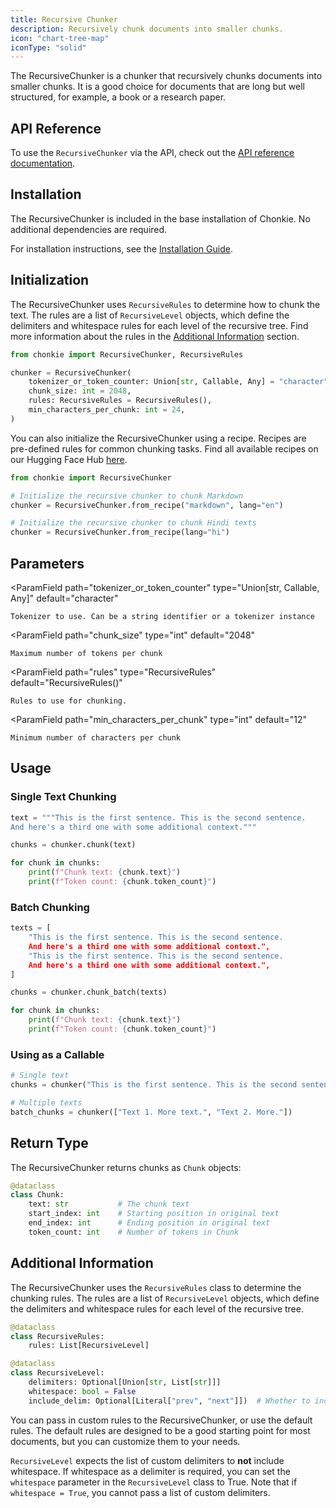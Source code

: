 ```yaml
---
title: Recursive Chunker
description: Recursively chunk documents into smaller chunks.
icon: "chart-tree-map"
iconType: "solid"
---
```


The RecursiveChunker is a chunker that recursively chunks documents into smaller chunks. It is a good choice for documents that are long but well structured, for example, a book or a research paper.

## API Reference
To use the `RecursiveChunker` via the API, check out the [API reference documentation](../../api-reference/recursive-chunker).

## Installation

The RecursiveChunker is included in the base installation of Chonkie. No additional dependencies are required.

<Info>For installation instructions, see the [Installation Guide](/getting-started/installation).</Info>

## Initialization

The RecursiveChunker uses `RecursiveRules` to determine how to chunk the text. 
The rules are a list of `RecursiveLevel` objects, which define the delimiters and whitespace rules for each level of the recursive tree.
Find more information about the rules in the [Additional Information](#additional-information) section.

```python
from chonkie import RecursiveChunker, RecursiveRules

chunker = RecursiveChunker(
    tokenizer_or_token_counter: Union[str, Callable, Any] = "character",
    chunk_size: int = 2048,
    rules: RecursiveRules = RecursiveRules(),
    min_characters_per_chunk: int = 24,
)
```

You can also initialize the RecursiveChunker using a recipe. Recipes are pre-defined rules for common chunking tasks.
Find all available recipes on our Hugging Face Hub [here](https://huggingface.co/datasets/chonkie-ai/recipes).
```python
from chonkie import RecursiveChunker

# Initialize the recursive chunker to chunk Markdown
chunker = RecursiveChunker.from_recipe("markdown", lang="en")

# Initialize the recursive chunker to chunk Hindi texts
chunker = RecursiveChunker.from_recipe(lang="hi")
```

## Parameters

<ParamField
    path="tokenizer_or_token_counter"
    type="Union[str, Callable, Any]"
    default="character"
>
    Tokenizer to use. Can be a string identifier or a tokenizer instance
</ParamField>

<ParamField
    path="chunk_size"
    type="int"
    default="2048"
>
    Maximum number of tokens per chunk
</ParamField>

<ParamField
    path="rules"
    type="RecursiveRules"
    default="RecursiveRules()"
>
    Rules to use for chunking.
</ParamField>

<ParamField
    path="min_characters_per_chunk"
    type="int"
    default="12"
>
    Minimum number of characters per chunk
</ParamField>

## Usage

### Single Text Chunking

```python
text = """This is the first sentence. This is the second sentence. 
And here's a third one with some additional context."""

chunks = chunker.chunk(text)

for chunk in chunks:
    print(f"Chunk text: {chunk.text}")
    print(f"Token count: {chunk.token_count}")
```

### Batch Chunking

```python
texts = [
    "This is the first sentence. This is the second sentence. 
    And here's a third one with some additional context.",
    "This is the first sentence. This is the second sentence. 
    And here's a third one with some additional context.",
]

chunks = chunker.chunk_batch(texts)

for chunk in chunks:
    print(f"Chunk text: {chunk.text}")
    print(f"Token count: {chunk.token_count}")
```

### Using as a Callable

```python
# Single text
chunks = chunker("This is the first sentence. This is the second sentence.")

# Multiple texts
batch_chunks = chunker(["Text 1. More text.", "Text 2. More."])
```

## Return Type

The RecursiveChunker returns chunks as `Chunk` objects:

```python
@dataclass
class Chunk:
    text: str           # The chunk text
    start_index: int    # Starting position in original text
    end_index: int      # Ending position in original text
    token_count: int    # Number of tokens in Chunk
```


## Additional Information

The RecursiveChunker uses the `RecursiveRules` class to determine the chunking rules. The rules are a list of `RecursiveLevel` objects, which define the delimiters and whitespace rules for each level of the recursive tree.

```python
@dataclass
class RecursiveRules:
    rules: List[RecursiveLevel]

@dataclass
class RecursiveLevel:
    delimiters: Optional[Union[str, List[str]]]
    whitespace: bool = False
    include_delim: Optional[Literal["prev", "next"]])  # Whether to include the delimiter at all, or in the previous chunk, or the next chunk.
```

You can pass in custom rules to the RecursiveChunker, or use the default rules. The default rules are designed to be a good starting point for most documents, but you can customize them to your needs.

<Info>`RecursiveLevel` expects the list of custom delimiters to **not** include whitespace.
 If whitespace as a delimiter is required, you can set the `whitespace` parameter in the `RecursiveLevel` class to True. 
 Note that if `whitespace = True`, you cannot pass a list of custom delimiters.</Info>